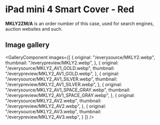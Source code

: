 
# iPad mini 4 Smart Cover - Red

<Callout type='info' emoji='👉🏻'>**MKLY2ZM/A** is an order number of this case, used for search engines, auction websites and such.</Callout>

## Image gallery

<GalleryComponent
    images={[
      {
        original: "/everysource/MKLY2.webp",
        thumbnail: "/everypreview/MKLY2.webp",
      },
      {
        original: "/everysource/MKLY2_AV1_GOLD.webp",
        thumbnail: "/everypreview/MKLY2_AV1_GOLD.webp",
      },
      {
        original: "/everysource/MKLY2_AV1_SILVER.webp",
        thumbnail: "/everypreview/MKLY2_AV1_SILVER.webp",
      },
      {
        original: "/everysource/MKLY2_AV1_SPACE_GRAY.webp",
        thumbnail: "/everypreview/MKLY2_AV1_SPACE_GRAY.webp",
      },
      {
        original: "/everysource/MKLY2_AV2.webp",
        thumbnail: "/everypreview/MKLY2_AV2.webp",
      },
      {
        original: "/everysource/MKLY2_AV3.webp",
        thumbnail: "/everypreview/MKLY2_AV3.webp",
      }
    ]}
  />
